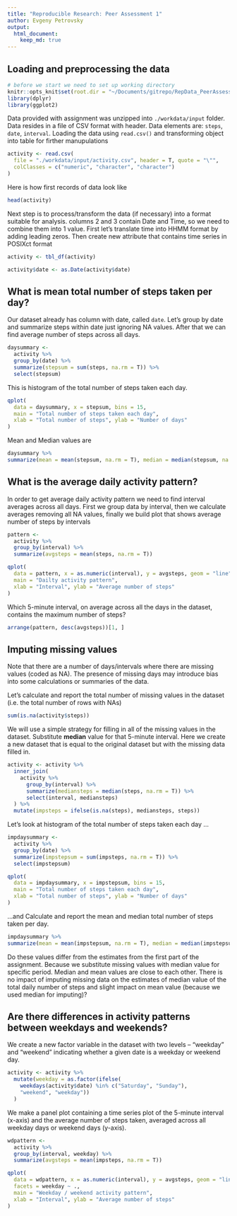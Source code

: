 ```yaml
---
title: "Reproducible Research: Peer Assessment 1"
author: Evgeny Petrovsky
output: 
  html_document:
    keep_md: true
---
```



## Loading and preprocessing the data
```r
# before we start we need to set up working directory
knitr::opts_knit$set(root.dir = "~/Documents/gitrepo/RepData_PeerAssessment1/")
library(dplyr)
library(ggplot2)
```

Data provided with assignment was unzipped into `./workdata/input` folder. Data resides in a file of CSV format with header. Data elements are: `steps`, `date`, `interval`. 
Loading the data using `read.csv()` and transforming object into table for firther manupulations
```r
activity <- read.csv(
  file = "./workdata/input/activity.csv", header = T, quote = "\"", 
  colClasses = c("numeric", "character", "character")
)
```

Here is how first records of data look like
```r
head(activity)
```

Next step is to process/transform the data (if necessary) into a format suitable for analysis. 
columns 2 and 3 contain Date and Time, so we need to combine them into 1 value.
First let's translate time into HHMM format by adding leading zeros. Then create new attribute that contains time series in POSIXct format
```r
activity <- tbl_df(activity)

activity$date <- as.Date(activity$date)
```

## What is mean total number of steps taken per day?

Our dataset already has column with date, called `date`. Let's group by date and summarize steps within date just ignoring NA values. After that we can find average number of steps across all days.
```r
daysummary <- 
  activity %>% 
  group_by(date) %>% 
  summarize(stepsum = sum(steps, na.rm = T)) %>%
  select(stepsum)
```

This is histogram of the total number of steps taken each day.
```r
qplot(
  data = daysummary, x = stepsum, bins = 15,
  main = "Total number of steps taken each day",
  xlab = "Total number of steps", ylab = "Number of days"
)
```

Mean and Median values are
```r
daysummary %>% 
summarize(mean = mean(stepsum, na.rm = T), median = median(stepsum, na.rm = T))
```

## What is the average daily activity pattern?

In order to get average daily activity pattern we need to find interval averages across all days.
First we group data by interval, then we calculate averages removing all NA values, finally we build plot that shows average number of steps by intervals
```r
pattern <- 
  activity %>%
  group_by(interval) %>%
  summarize(avgsteps = mean(steps, na.rm = T))

qplot(
  data = pattern, x = as.numeric(interval), y = avgsteps, geom = "line", 
  main = "Dailty activity pattern", 
  xlab = "Interval", ylab = "Average number of steps"
)
```

Which 5-minute interval, on average across all the days in the dataset, contains the maximum number of steps?
```r
arrange(pattern, desc(avgsteps))[1, ]
```

## Imputing missing values

Note that there are a number of days/intervals where there are missing values (coded as NA). The presence of missing days may introduce bias into some calculations or summaries of the data.

Let's calculate and report the total number of missing values in the dataset (i.e. the total number of rows with NAs)

```r
sum(is.na(activity$steps))
```

We will use a simple strategy for filling in all of the missing values in the dataset. Substitute **median** value for that 5-minute interval. Here we create a new dataset that is equal to the original dataset but with the missing data filled in.

```r
activity <- activity %>%
  inner_join(
    activity %>% 
      group_by(interval) %>% 
      summarize(mediansteps = median(steps, na.rm = T)) %>%
      select(interval, mediansteps)
  ) %>%
  mutate(impsteps = ifelse(is.na(steps), mediansteps, steps))
```

Let's look at histogram of the total number of steps taken each day ...

```r
impdaysummary <- 
  activity %>% 
  group_by(date) %>% 
  summarize(impstepsum = sum(impsteps, na.rm = T)) %>%
  select(impstepsum)

qplot(
  data = impdaysummary, x = impstepsum, bins = 15,
  main = "Total number of steps taken each day",
  xlab = "Total number of steps", ylab = "Number of days"
)

```

...and Calculate and report the mean and median total number of steps taken per day. 

```r
impdaysummary %>% 
summarize(mean = mean(impstepsum, na.rm = T), median = median(impstepsum, na.rm = T))
```

Do these values differ from the estimates from the first part of the assignment. Because we substitute missing values with median value for specific period. Median and mean values are close to each other. There is no impact of imputing missing data on the estimates of median value of the total daily number of steps and slight impact on mean value (because we used median for imputing)?

## Are there differences in activity patterns between weekdays and weekends?

We create a new factor variable in the dataset with two levels – “weekday” and “weekend” indicating whether a given date is a weekday or weekend day.
```r
activity <- activity %>%
  mutate(weekday = as.factor(ifelse(
    weekdays(activity$date) %in% c("Saturday", "Sunday"), 
    "weekend", "weekday"))
  )
```

We make a panel plot containing a time series plot of the 5-minute interval (x-axis) and the average number of steps taken, averaged across all weekday days or weekend days (y-axis).

```r
wdpattern <- 
  activity %>%
  group_by(interval, weekday) %>%
  summarize(avgsteps = mean(impsteps, na.rm = T))

qplot(
  data = wdpattern, x = as.numeric(interval), y = avgsteps, geom = "line",
  facets = weekday ~ .,
  main = "Weekday / weekend activity pattern", 
  xlab = "Interval", ylab = "Average number of steps"
)
```
